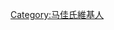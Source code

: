 {{Userbox
  |border-c = #000000
  |border-s = 1
  |info-s   = 9
  |info-c   = #c0c0c0
  |info-fc  = #000000
  |info     = 這個用戶姓马佳。
  |id      =[[File:Magiya.png|35px]]
  |id-c     = #ffffff
  |id-s     = 16
  |id-fc    = #000000

}}

[[Category:马佳氏維基人]]